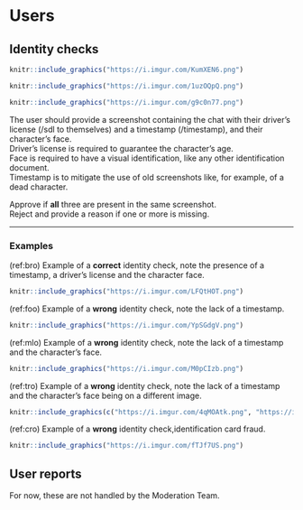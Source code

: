 # Users

## Identity checks
```r

knitr::include_graphics("https://i.imgur.com/KumXEN6.png")
```

```r

knitr::include_graphics("https://i.imgur.com/1uzOQpQ.png")
```

```r

knitr::include_graphics("https://i.imgur.com/g9c0n77.png")
```

The user should provide a screenshot containing the chat with their driver's license (/sdl to themselves) and a timestamp (/timestamp), and their character's face.  
Driver's license is required to guarantee the character's age.  
Face is required to have a visual identification, like any other identification document.  
Timestamp is to mitigate the use of old screenshots like, for example, of a dead character.  
  
Approve if **all** three are present in the same screenshot.  
Reject and provide a reason if one or more is missing.

***

### Examples

(ref:bro) Example of a **correct** identity check, note the presence of a timestamp, a driver's license and the character face. 

```r

knitr::include_graphics("https://i.imgur.com/LFQtHOT.png")
```

  
  
(ref:foo) Example of a **wrong** identity check, note the lack of a timestamp. 

```r

knitr::include_graphics("https://i.imgur.com/YpSGdgV.png")
```

  
  
(ref:mlo) Example of a **wrong** identity check, note the lack of a timestamp and the character's face. 

```r

knitr::include_graphics("https://i.imgur.com/M0pCIzb.png")
```

  
  
(ref:tro) Example of a **wrong** identity check, note the lack of a timestamp and the character's face being on a different image. 

```r

knitr::include_graphics(c("https://i.imgur.com/4qMOAtk.png", "https://i.imgur.com/2MRs3fO.png"))
```

  
  
(ref:cro) Example of a **wrong** identity check,identification card fraud. 

```r

knitr::include_graphics("https://i.imgur.com/fTJf7US.png")
```



## User reports

For now, these are not handled by the Moderation Team.
